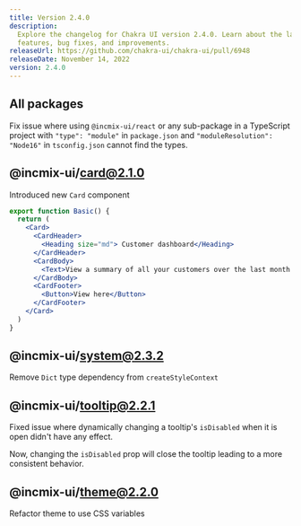 ```yaml
---
title: Version 2.4.0
description:
  Explore the changelog for Chakra UI version 2.4.0. Learn about the latest
  features, bug fixes, and improvements.
releaseUrl: https://github.com/chakra-ui/chakra-ui/pull/6948
releaseDate: November 14, 2022
version: 2.4.0
---
```


## All packages

Fix issue where using `@incmix-ui/react` or any sub-package in a TypeScript
project with `"type": "module"` in `package.json` and
`"moduleResolution": "Node16"` in `tsconfig.json` cannot find the types.

## @incmix-ui/card@2.1.0

Introduced new `Card` component

```jsx live=false
export function Basic() {
  return (
    <Card>
      <CardHeader>
        <Heading size="md"> Customer dashboard</Heading>
      </CardHeader>
      <CardBody>
        <Text>View a summary of all your customers over the last month.</Text>
      </CardBody>
      <CardFooter>
        <Button>View here</Button>
      </CardFooter>
    </Card>
  )
}
```

## @incmix-ui/system@2.3.2

Remove `Dict` type dependency from `createStyleContext`

## @incmix-ui/tooltip@2.2.1

Fixed issue where dynamically changing a tooltip's `isDisabled` when it is open
didn't have any effect.

Now, changing the `isDisabled` prop will close the tooltip leading to a more
consistent behavior.

## @incmix-ui/theme@2.2.0

Refactor theme to use CSS variables
